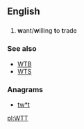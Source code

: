 ==English==

==={{initialism-old|en}}===
{{en-initialism}}
# {{label|en|Internet slang}} '''w'''ant/'''w'''illing '''t'''o '''t'''rade

===See also===
* [[WTB]]
* [[WTS]]

===Anagrams===
* [[tw*t#English|tw*t]]

[[pl:WTT]]